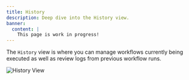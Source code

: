 ```yaml
---
title: History
description: Deep dive into the History view.
banner:
  content: |
    This page is work in progress!
---
```


The `History` view is where you can manage workflows currently being executed as well as review logs from previous workflow runs.

![History View](https://raw.githubusercontent.com/SanjulaGanepola/github-local-actions/main/images/history-view.png)